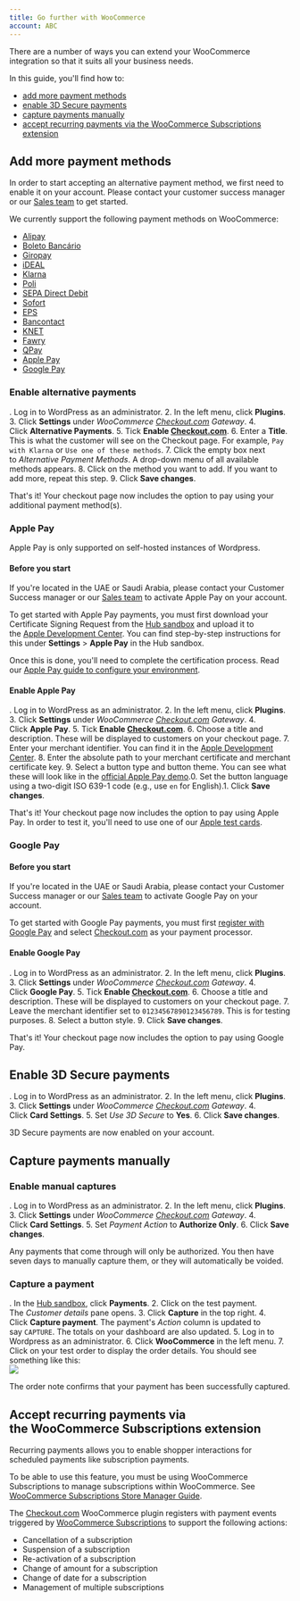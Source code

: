 ```yaml
---
title: Go further with WooCommerce
account: ABC
---
```


There are a number of ways you can extend your WooCommerce integration so that it suits all your business needs.

In this guide, you'll find how to:

- [add more payment methods](#GofurtherwithWooCommerce-paymentmethods)
- [enable 3D Secure payments](#GofurtherwithWooCommerce-3dsecure)
- [capture payments manually](#GofurtherwithWooCommerce-capturepaymentsmanually)
- [accept recurring payments via the WooCommerce Subscriptions extension](#GofurtherwithWooCommerce-recurring-payments)

## Add more payment methods 

In order to start accepting an alternative payment method, we first need to enable it on your account. Please contact your customer success manager or our [Sales team](https://checkout.com/contact-sales) to get started.

We currently support the following payment methods on WooCommerce:

- [Alipay](/display/DOCS/Alipay)
- [Boleto Bancário](/pages/viewpage.action?pageId=2785387)
- [Giropay](/display/DOCS/Giropay)
- [iDEAL](/display/DRAFT/iDEAL)
- [Klarna](/display/DOCS/Klarna)
- [Poli](/display/DOCS/Poli)
- [SEPA Direct Debit](/display/DOCS/SEPA+Direct+Debit)
- [Sofort](/display/DRAFT/Sofort)
- [EPS](/display/DOCS/EPS)
- [Bancontact](/display/DOCS/Bancontact)
- [KNET](/display/DOCS/KNET)
- [Fawry](/display/DOCS/Fawry)
- [QPay](/display/DOCS/QPay)
- [Apple Pay](/display/DOCS/Apple+Pay)
- [Google Pay](/display/x/Google+Pay)

### Enable alternative payments

. Log in to WordPress as an administrator. 2. In the left menu, click **Plugins**. 3. Click **Settings** under *WooCommerce [Checkout.com](http://Checkout.com) Gateway*. 4. Click **Alternative Payments**. 5. Tick **Enable [Checkout.com](http://Checkout.com)**. 6. Enter a **Title**. This is what the customer will see on the Checkout page. For example, `Pay with Klarna` or `Use one of these methods`. 7. Click the empty box next to *Alternative Payment Methods*. A drop-down menu of all available methods appears. 8. Click on the method you want to add. If you want to add more, repeat this step. 9. Click **Save changes**.

That's it! Your checkout page now includes the option to pay using your additional payment method(s).

### Apple Pay

Apple Pay is only supported on self-hosted instances of Wordpress.

#### Before you start

If you're located in the UAE or Saudi Arabia, please contact your Customer Success manager or our [Sales team](https://www.checkout.com/contact-sales) to activate Apple Pay on your account.

To get started with Apple Pay payments, you must first download your Certificate Signing Request from the [Hub sandbox](https://sandbox.checkout.com/) and upload it to the [Apple Development Center](https://developer.apple.com/account/). You can find step-by-step instructions for this under **Settings** > **Apple Pay** in the Hub sandbox.

Once this is done, you'll need to complete the certification process. Read our [Apple Pay guide to configure your environment](/display/DOCS/Apple+Pay).

#### Enable Apple Pay

. Log in to WordPress as an administrator. 2. In the left menu, click **Plugins**. 3. Click **Settings** under *WooCommerce [Checkout.com](http://Checkout.com) Gateway*. 4. Click **Apple Pay**. 5. Tick **Enable [Checkout.com](http://Checkout.com)**. 6. Choose a title and description. These will be displayed to customers on your checkout page. 7. Enter your merchant identifier. You can find it in the [Apple Development Center](https://developer.apple.com/account/). 8. Enter the absolute path to your merchant certificate and merchant certificate key. 9. Select a button type and button theme. You can see what these will look like in the [official Apple Pay demo](https://applepaydemo.apple.com/).0. Set the button language using a two-digit ISO 639-1 code (e.g., use `en` for English).1. Click **Save changes**.

That's it! Your checkout page now includes the option to pay using Apple Pay. In order to test it, you'll need to use one of our [Apple test cards](/display/DOCS/Apple+Pay).

### Google Pay

#### Before you start

If you're located in the UAE or Saudi Arabia, please contact your Customer Success manager or our [Sales team](https://www.checkout.com/contact-sales) to activate Google Pay on your account.

To get started with Google Pay payments, you must first [register with Google Pay](https://services.google.com/fb/forms/googlepayAPIenable/) and select [Checkout.com](http://Checkout.com) as your payment processor.

#### Enable Google Pay

. Log in to WordPress as an administrator. 2. In the left menu, click **Plugins**. 3. Click **Settings** under *WooCommerce [Checkout.com](http://Checkout.com) Gateway*. 4. Click **Google Pay**. 5. Tick **Enable [Checkout.com](http://Checkout.com)**. 6. Choose a title and description. These will be displayed to customers on your checkout page. 7. Leave the merchant identifier set to `01234567890123456789`. This is for testing purposes. 8. Select a button style. 9. Click **Save changes**.

That's it! Your checkout page now includes the option to pay using Google Pay.

## Enable 3D Secure payments

. Log in to WordPress as an administrator. 2. In the left menu, click **Plugins**. 3. Click **Settings** under *WooCommerce [Checkout.com](http://Checkout.com) Gateway*. 4. Click **Card Settings**. 5. Set *Use 3D Secure* to **Yes**. 6. Click **Save changes**.

3D Secure payments are now enabled on your account.

## Capture payments manually 

### Enable manual captures

. Log in to WordPress as an administrator. 2. In the left menu, click **Plugins**. 3. Click **Settings** under *WooCommerce [Checkout.com](http://Checkout.com) Gateway*. 4. Click **Card Settings**. 5. Set *Payment Action* to **Authorize Only**. 6. Click **Save changes**.

Any payments that come through will only be authorized. You then have seven days to manually capture them, or they will automatically be voided.

### Capture a payment

. In the [Hub sandbox](https://sandbox.checkout.com/), click **Payments**. 2. Click on the test payment. The *Customer details* pane opens. 3. Click **Capture** in the top right. 4. Click **Capture payment**. The payment's *Action* column is updated to say `CAPTURE`. The totals on your dashboard are also updated. 5. Log in to Wordpress as an administrator. 6. Click **WooCommerce** in the left menu. 7. Click on your test order to display the order details. You should see something like this:  
 ![](/download/attachments/5931109/woocommerce_order_details.png?version=1&modificationDate=1587478172619&api=v2)

The order note confirms that your payment has been successfully captured.

## Accept recurring payments via the WooCommerce Subscriptions extension

Recurring payments allows you to enable shopper interactions for scheduled payments like subscription payments.

To be able to use this feature, you must be using WooCommerce Subscriptions to manage subscriptions within WooCommerce. See [WooCommerce Subscriptions Store Manager Guide](https://docs.woocommerce.com/document/subscriptions/store-manager-guide/#section-1).

The [Checkout.com](http://Checkout.com) WooCommerce plugin registers with payment events triggered by [WooCommerce Subscriptions](https://woocommerce.com/products/woocommerce-subscriptions/?quid=5e8af87e904d140455ce35c27943f7ce) to support the following actions:

- Cancellation of a subscription
- Suspension of a subscription
- Re-activation of a subscription
- Change of amount for a subscription
- Change of date for a subscription
- Management of multiple subscriptions
